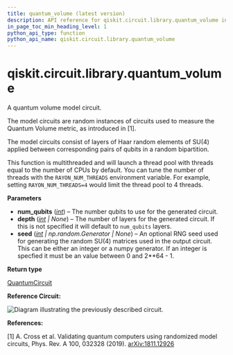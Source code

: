 ```yaml
---
title: quantum_volume (latest version)
description: API reference for qiskit.circuit.library.quantum_volume in the latest version of qiskit
in_page_toc_min_heading_level: 1
python_api_type: function
python_api_name: qiskit.circuit.library.quantum_volume
---
```


<span id="qiskit-circuit-library-quantum-volume" />

# qiskit.circuit.library.quantum\_volume

<Function id="qiskit.circuit.library.quantum_volume" isDedicatedPage={true} github="https://github.com/Qiskit/qiskit/tree/stable/2.0/qiskit/circuit/library/quantum_volume.py#L133-L179" signature="qiskit.circuit.library.quantum_volume(num_qubits, depth=None, seed=None)">
  A quantum volume model circuit.

  The model circuits are random instances of circuits used to measure the Quantum Volume metric, as introduced in \[1].

  The model circuits consist of layers of Haar random elements of SU(4) applied between corresponding pairs of qubits in a random bipartition.

  This function is multithreaded and will launch a thread pool with threads equal to the number of CPUs by default. You can tune the number of threads with the `RAYON_NUM_THREADS` environment variable. For example, setting `RAYON_NUM_THREADS=4` would limit the thread pool to 4 threads.

  **Parameters**

  *   **num\_qubits** ([*int*](https://docs.python.org/3/library/functions.html#int "(in Python v3.13)")) – The number qubits to use for the generated circuit.
  *   **depth** ([*int*](https://docs.python.org/3/library/functions.html#int "(in Python v3.13)") *| None*) – The number of layers for the generated circuit. If this is not specified it will default to `num_qubits` layers.
  *   **seed** ([*int*](https://docs.python.org/3/library/functions.html#int "(in Python v3.13)") *| np.random.Generator | None*) – An optional RNG seed used for generating the random SU(4) matrices used in the output circuit. This can be either an integer or a numpy generator. If an integer is specfied it must be an value between 0 and 2\*\*64 - 1.

  **Return type**

  [QuantumCircuit](qiskit.circuit.QuantumCircuit "qiskit.circuit.QuantumCircuit")

  **Reference Circuit:**

  ![Diagram illustrating the previously described circuit.](/docs/images/api/qiskit/qiskit-circuit-library-quantum_volume-1.avif)

  **References:**

  \[1] A. Cross et al. Validating quantum computers using randomized model circuits, Phys. Rev. A 100, 032328 (2019). [arXiv:1811.12926](https://arxiv.org/abs/1811.12926)
</Function>

